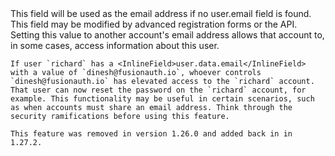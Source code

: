 
  <APIField name="user.data.email" type="String" optional>
    This field will be used as the email address if no <InlineField>user.email</InlineField> field is found. This field may be modified by advanced registration forms or the API. Setting this value to another account's email address allows that account to, in some cases, access information about this user. 

    If user `richard` has a <InlineField>user.data.email</InlineField> with a value of `dinesh@fusionauth.io`, whoever controls `dinesh@fusionauth.io` has elevated access to the `richard` account. That user can now reset the password on the `richard` account, for example. This functionality may be useful in certain scenarios, such as when accounts must share an email address. Think through the security ramifications before using this feature.

    This feature was removed in version 1.26.0 and added back in in 1.27.2.
  </APIField>
